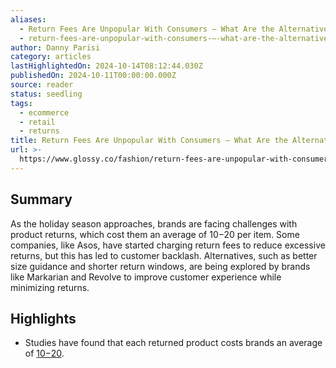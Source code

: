 ```yaml
---
aliases:
  - Return Fees Are Unpopular With Consumers — What Are the Alternatives?
  - return-fees-are-unpopular-with-consumers-—-what-are-the-alternatives
author: Danny Parisi
category: articles
lastHighlightedOn: 2024-10-14T08:12:44.030Z
publishedOn: 2024-10-11T00:00:00.000Z
source: reader
status: seedling
tags:
  - ecommerce
  - retail
  - returns
title: Return Fees Are Unpopular With Consumers — What Are the Alternatives?
url: >-
  https://www.glossy.co/fashion/return-fees-are-unpopular-with-consumers-what-are-the-alternatives/
---
```

## Summary

As the holiday season approaches, brands are facing challenges with product returns, which cost them an average of $10-$20 per item. Some companies, like Asos, have started charging return fees to reduce excessive returns, but this has led to customer backlash. Alternatives, such as better size guidance and shorter return windows, are being explored by brands like Markarian and Revolve to improve customer experience while minimizing returns.

## Highlights

- Studies have found that each returned product costs brands an average of [$10-$20](https://www.forbes.com/sites/blakemorgan/2021/01/25/retailers-dont-want-returns-heres-what-it-means-for-customers/).
